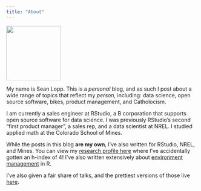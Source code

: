 ```yaml
---
title: "About"
---
```


![](images/paste-C11888D2.png){style="width: 144px;"}

My name is Sean Lopp. This is a *personal* blog, and as such I post about a wide range of topics that reflect my *person,* including: data science, open source software, bikes, product management, and Catholocism.

I am currently a sales engineer at RStudio, a B corporation that supports open source software for data science. I was previously RStudio's second "first product manager", a sales rep, and a data scientist at NREL. I studied applied math at the Colorado School of Mines. \

While the posts in this blog **are my own**, I've also written for RStudio, NREL, and Mines. You can view my [research profile here](https://www.semanticscholar.org/author/Sean-Lopp/8719760) where I've accidentally gotten an h-index of 4! I've also written extensively about [environment management](https://environments.rstudio.com) in R.

I've also given a fair share of talks, and the prettiest versions of those live [here](https://rstudio.com/speakers/sean-lopp/).

